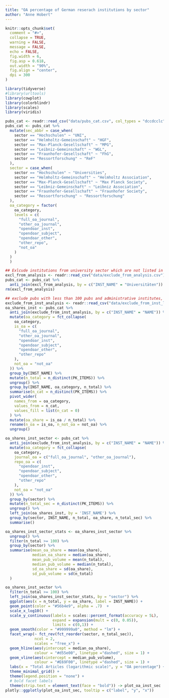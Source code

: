 ```yaml
---
title: "OA percentage of German reserach institutions by sector"
author: "Anne Hobert"
---
```


```r
knitr::opts_chunk$set(
  comment = "#>",
  collapse = TRUE,
  warning = FALSE,
  message = FALSE,
  echo = FALSE,
  fig.width = 6,
  fig.asp = 0.618,
  out.width = "90%",
  fig.align = "center",
  dpi = 300
)
```

```r
library(tidyverse)
#library(urltools)
library(cowplot)
library(colorblindr)
library(scales)
library(viridis)
```


```r
pubs_cat <- readr::read_csv("data/pubs_cat.csv", col_types = "dccdcclc")
pubs_cat <- pubs_cat %>%
  mutate(sec_abbr = case_when(
    sector == "Hochschulen" ~ "UNI",
    sector == "Helmholtz-Gemeinschaft" ~ "HGF",
    sector == "Max-Planck-Gesellschaft" ~ "MPG",
    sector == "Leibniz-Gemeinschaft" ~ "WGL",
    sector == "Fraunhofer-Gesellschaft" ~ "FhG",
    sector == "Ressortforschung" ~ "ReF"
  ),
  sector = case_when(
    sector == "Hochschulen" ~ "Universities",
    sector == "Helmholtz-Gemeinschaft" ~ "Helmholtz Association",
    sector == "Max-Planck-Gesellschaft" ~ "Max Planck Society",
    sector == "Leibniz-Gemeinschaft" ~ "Leibniz Association",
    sector == "Fraunhofer-Gesellschaft" ~ "Fraunhofer Society",
    sector == "Ressortforschung" ~ "Ressortforschung"
  ),
  oa_category = factor(
    oa_category,
    levels = c(
      "full_oa_journal",
      "other_oa_journal",
      "opendoar_inst",
      "opendoar_subject",
      "opendoar_other",
      "other_repo",
      "not_oa"
    )
  )
  )
```


```r
## Exlcude institutions from university sector which are not listed in official statistics
excl_from_analysis <- readr::read_csv("data/exclude_from_analysis.csv")
pubs_cat <- pubs_cat %>%
  anti_join(excl_from_analysis, by = c("INST_NAME" = "Universitäten"))
rm(excl_from_analysis)
```


```r
## exclude pubs with less than 100 pubs and administrative institutes, aggregating, residual categories
exclude_from_inst_analysis <- readr::read_csv("data/exclude_from_inst_level_analysis.csv")
oa_shares_inst <- pubs_cat %>%
  anti_join(exclude_from_inst_analysis, by = c("INST_NAME" = "NAME")) %>%
  mutate(oa_category = fct_collapse(
    oa_category,
    is_oa = c(
      "full_oa_journal",
      "other_oa_journal",
      "opendoar_inst",
      "opendoar_subject",
      "opendoar_other",
      "other_repo"
    ),
    not_oa = "not_oa"
  )) %>%
  group_by(INST_NAME) %>%
  mutate(n_total = n_distinct(PK_ITEMS)) %>%
  ungroup() %>%
  group_by(INST_NAME, oa_category, n_total) %>%
  summarise(n_cat = n_distinct(PK_ITEMS)) %>%
  pivot_wider(
    names_from = oa_category,
    values_from = n_cat,
    values_fill = list(n_cat = 0)
  ) %>%
  mutate(oa_share = is_oa / n_total) %>%
  rename(n_oa = is_oa, n_not_oa = not_oa) %>%
  ungroup()

oa_shares_inst_sector <- pubs_cat %>%
  anti_join(exclude_from_inst_analysis, by = c("INST_NAME" = "NAME")) %>%
  mutate(oa_category = fct_collapse(
    oa_category,
    journal_oa = c("full_oa_journal", "other_oa_journal"),
    repo_oa = c(
      "opendoar_inst",
      "opendoar_subject",
      "opendoar_other",
      "other_repo"
    ),
    not_oa = "not_oa"
  )) %>%
  group_by(sector) %>%
  mutate(n_total_sec = n_distinct(PK_ITEMS)) %>%
  ungroup() %>%
  left_join(oa_shares_inst, by = 'INST_NAME') %>%
  group_by(sector, INST_NAME, n_total, oa_share, n_total_sec) %>%
  summarise()

oa_shares_inst_sector_stats <- oa_shares_inst_sector %>%
  ungroup() %>%
  filter(n_total >= 100) %>%
  group_by(sector) %>%
  summarise(mean_oa_share = mean(oa_share),
            median_oa_share = median(oa_share),
            mean_pub_volume = mean(n_total),
            median_pub_volume = median(n_total),
            sd_oa_share = sd(oa_share),
            sd_pub_volume = sd(n_total)
  )
```


```r
oa_shares_inst_sector %>%
  filter(n_total >= 100) %>%
  left_join(oa_shares_inst_sector_stats, by = "sector") %>%
  ggplot(aes(x = n_total, y = oa_share, label = INST_NAME)) +
  geom_point(color = "#56b4e9", alpha = .7)  +
  scale_x_log10() +
  scale_y_continuous(labels = scales::percent_format(accuracy = 5L),
                     expand = expansion(mult = c(0, 0.05)),
                     limits = c(0,1)) +
  geom_smooth(color = "#999999a0", method = "lm") +
  facet_wrap(~ fct_rev(fct_reorder(sector, n_total_sec)),
             ncol = 2,
             scales = "free_x") +
  geom_hline(aes(yintercept = median_oa_share),
             colour = "#d55e00", linetype ="dashed", size = 1) +
  geom_vline(aes(xintercept = median_pub_volume),
             colour = "#E69F00", linetype ="dashed", size = 1) +
  labs(x = "Total Articles (logarithmic scale)", y = "OA percentage") +
  theme_minimal_grid() +
  theme(legend.position = "none") +
  # bold facet labels
  theme(strip.text = element_text(face = "bold")) -> plot_oa_inst_sec
plotly::ggplotly(plot_oa_inst_sec, tooltip = c("label", "y", "x"))
```
